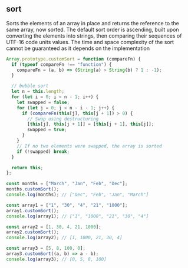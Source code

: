 
## sort

Sorts the elements of an array in place and returns the reference
to the same array, now sorted. The default sort order is ascending,
built upon converting the elements into strings, then comparing their
sequences of UTF-16 code units values. The time and space complexity
of the sort cannot be guaranteed as it depends on the implementation

```js
Array.prototype.customSort = function (compareFn) {
  if (typeof compareFn !== "function") {
    compareFn = (a, b) => (String(a) > String(b) ? 1 : -1);
  }

  // bubble sort
  let n = this.length;
  for (let i = 0; i < n - 1; i++) {
    let swapped = false;
    for (let j = 0; j < n - i - 1; j++) {
      if (compareFn(this[j], this[j + 1]) > 0) {
        // Swap using destructuring
        [this[j], this[j + 1]] = [this[j + 1], this[j]];
        swapped = true;
      }
    }
    // If no two elements were swapped, the array is sorted
    if (!swapped) break;
  }

  return this;
};

const months = ["March", "Jan", "Feb", "Dec"];
months.customSort();
console.log(months); // ["Dec", "Feb", "Jan", "March"]

const array1 = ["1", "30", "4", "21", "1000"];
array1.customSort();
console.log(array1); // ["1", "1000", "21", "30", "4"]

const array2 = [1, 30, 4, 21, 1000];
array2.customSort();
console.log(array2); // [1, 1000, 21, 30, 4]

const array3 = [5, 8, 100, 0];
array3.customSort((a, b) => a - b);
console.log(array3); // [0, 5, 8, 100]
```
